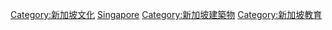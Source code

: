 [[Category:新加坡文化|Category:新加坡文化]]
[[Category:亞洲各國圖書館|Singapore]]
[[Category:新加坡建築物|Category:新加坡建築物]]
[[Category:新加坡教育|Category:新加坡教育]]